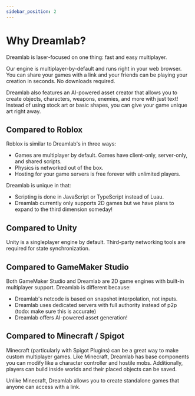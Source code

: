 ```yaml
---
sidebar_position: 2
---
```


# Why Dreamlab?

Dreamlab is laser-focused on one thing: fast and easy multiplayer.

Our engine is multiplayer-by-default and runs right in your web browser. You can share your games with a link and your friends can be playing your creation in seconds. No downloads required.

Dreamlab also features an AI-powered asset creator that allows you to create objects, characters, weapons, enemies, and more with just text! Instead of using stock art or basic shapes, you can give your game unique art right away.

## Compared to Roblox

Roblox is similar to Dreamlab's in three ways:

- Games are multiplayer by default. Games have client-only, server-only, and shared scripts.
- Physics is networked out of the box.
- Hosting for your game servers is free forever with unlimited players.

Dreamlab is unique in that:

- Scripting is done in JavaScript or TypeScript instead of Luau.
- Dreamlab currently only supports 2D games but we have plans to expand to the third dimension someday!

## Compared to Unity

Unity is a singleplayer engine by default. Third-party networking tools are required for state synchronization.

## Compared to GameMaker Studio

Both GameMaker Studio and Dreamlab are 2D game engines with built-in multiplayer support.
Dreamlab is different because:

- Dreamlab's netcode is based on snapshot interpolation, not inputs.
- Dreamlab uses dedicated servers with full authority instead of p2p (todo: make sure this is accurate)
- Dreamlab offers AI-powered asset generation!

## Compared to Minecraft / Spigot

Minecraft (particularly with Spigot Plugins) can be a great way to make custom multiplayer games. Like Minecraft, Dreamlab has base components you can modify like a character controller and hostile mobs. Additionally, players can build inside worlds and their placed objects can be saved.

Unlike Minecraft, Dreamlab allows you to create standalone games that anyone can access with a link.
